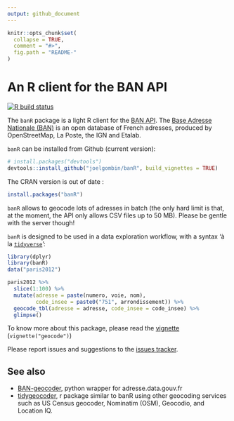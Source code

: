 ```yaml
---
output: github_document
---
```


<!-- Modified -->

```r
knitr::opts_chunk$set(
  collapse = TRUE,
  comment = "#>",
  fig.path = "README-"
)
```

# An R client for the BAN API

<!-- badges: start -->
[![R build status](https://github.com/joelgombin/banR/workflows/R-CMD-check/badge.svg)](https://github.com/joelgombin/banR/actions)
<!-- badges: end -->
  
The `banR` package is a light R client for the [BAN API](https://geo.api.gouv.fr/adresse). The [Base Adresse Nationale (BAN)](https://adresse.data.gouv.fr/) is an open database of French adresses, produced by OpenStreetMap, La Poste, the IGN and Etalab. 

`banR` can be installed from Github (current version):

```r
# install.packages("devtools")
devtools::install_github("joelgombin/banR", build_vignettes = TRUE)
```

The CRAN version is out of date : 

```r
install.packages("banR")
```

`banR` allows to geocode lots of adresses in batch (the only hard limit is that, at the moment, the API only allows CSV files up to 50 MB). Please be gentle with the server though!

`banR` is designed to be used in a data exploration workflow, with a syntax 'à la [`tidyverse`](http://tidyverse.org)':

```r
library(dplyr)
library(banR)
data("paris2012")

paris2012 %>%
  slice(1:100) %>%
  mutate(adresse = paste(numero, voie, nom),
         code_insee = paste0("751", arrondissement)) %>% 
  geocode_tbl(adresse = adresse, code_insee = code_insee) %>%
  glimpse()
```

To know more about this package, please read the [vignette](http://joelgombin.github.io/banR/articles/geocode.html) (`vignette("geocode")`)

Please report issues and suggestions to the [issues tracker](https://github.com/joelgombin/banR/issues).

## See also

* [BAN-geocoder](https://github.com/atao/BAN-Geocoder), python wrapper for adresse.data.gouv.fr
* [tidygeocoder](https://github.com/jessecambon/tidygeocoder), r package similar to banR using other geocoding services such as US Census geocoder, Nominatim (OSM), Geocodio, and Location IQ. 
